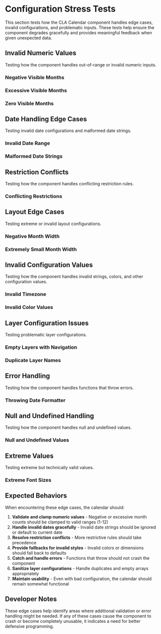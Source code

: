 
<Meta of={EdgeCasesStories} />

# Configuration Stress Tests

This section tests how the CLA Calendar component handles edge cases, invalid configurations, and problematic inputs. These tests help ensure the component degrades gracefully and provides meaningful feedback when given unexpected data.

## Invalid Numeric Values

Testing how the component handles out-of-range or invalid numeric inputs.

### Negative Visible Months
<Canvas>
  <Story of={EdgeCasesStories.NegativeVisibleMonths} />
</Canvas>

### Excessive Visible Months
<Canvas>
  <Story of={EdgeCasesStories.ExcessiveVisibleMonths} />
</Canvas>

### Zero Visible Months
<Canvas>
  <Story of={EdgeCasesStories.ZeroVisibleMonths} />
</Canvas>

## Date Handling Edge Cases

Testing invalid date configurations and malformed date strings.

### Invalid Date Range
<Canvas>
  <Story of={EdgeCasesStories.InvalidDateRange} />
</Canvas>

### Malformed Date Strings
<Canvas>
  <Story of={EdgeCasesStories.MalformedDates} />
</Canvas>

## Restriction Conflicts

Testing how the component handles conflicting restriction rules.

### Conflicting Restrictions
<Canvas>
  <Story of={EdgeCasesStories.ConflictingRestrictions} />
</Canvas>

## Layout Edge Cases

Testing extreme or invalid layout configurations.

### Negative Month Width
<Canvas>
  <Story of={EdgeCasesStories.NegativeMonthWidth} />
</Canvas>

### Extremely Small Month Width
<Canvas>
  <Story of={EdgeCasesStories.ExtremelySmallMonthWidth} />
</Canvas>

## Invalid Configuration Values

Testing how the component handles invalid strings, colors, and other configuration values.

### Invalid Timezone
<Canvas>
  <Story of={EdgeCasesStories.InvalidTimezone} />
</Canvas>

### Invalid Color Values
<Canvas>
  <Story of={EdgeCasesStories.InvalidColorValues} />
</Canvas>

## Layer Configuration Issues

Testing problematic layer configurations.

### Empty Layers with Navigation
<Canvas>
  <Story of={EdgeCasesStories.EmptyLayersWithNavigation} />
</Canvas>

### Duplicate Layer Names
<Canvas>
  <Story of={EdgeCasesStories.DuplicateLayerNames} />
</Canvas>

## Error Handling

Testing how the component handles functions that throw errors.

### Throwing Date Formatter
<Canvas>
  <Story of={EdgeCasesStories.CircularDateFormatter} />
</Canvas>

## Null and Undefined Handling

Testing how the component handles null and undefined values.

### Null and Undefined Values
<Canvas>
  <Story of={EdgeCasesStories.NullAndUndefinedValues} />
</Canvas>

## Extreme Values

Testing extreme but technically valid values.

### Extreme Font Sizes
<Canvas>
  <Story of={EdgeCasesStories.ExtremeFontSize} />
</Canvas>

## Expected Behaviors

When encountering these edge cases, the calendar should:

1. **Validate and clamp numeric values** - Negative or excessive month counts should be clamped to valid ranges (1-12)
2. **Handle invalid dates gracefully** - Invalid date strings should be ignored or default to current date
3. **Resolve restriction conflicts** - More restrictive rules should take precedence
4. **Provide fallbacks for invalid styles** - Invalid colors or dimensions should fall back to defaults
5. **Catch and handle errors** - Functions that throw should not crash the component
6. **Sanitize layer configurations** - Handle duplicates and empty arrays appropriately
7. **Maintain usability** - Even with bad configuration, the calendar should remain somewhat functional

## Developer Notes

These edge cases help identify areas where additional validation or error handling might be needed. If any of these cases cause the component to crash or become completely unusable, it indicates a need for better defensive programming.